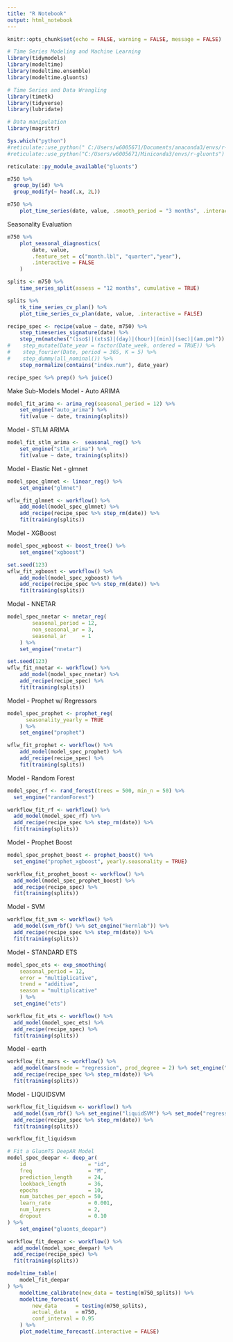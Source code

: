 ```yaml
---
title: "R Notebook"
output: html_notebook
---
```


```r
knitr::opts_chunk$set(echo = FALSE, warning = FALSE, message = FALSE)

# Time Series Modeling and Machine Learning
library(tidymodels)
library(modeltime)
library(modeltime.ensemble)
library(modeltime.gluonts)

# Time Series and Data Wrangling
library(timetk)
library(tidyverse)
library(lubridate)

# Data manipulation
library(magrittr)

```


```r
Sys.which("python")
#reticulate::use_python(" C:/Users/w6005671/Documents/anaconda3/envs/r-gluonts")
#reticulate::use_python("C:/Users/w6005671/Miniconda3/envs/r-gluonts")

reticulate::py_module_available("gluonts")
```

```r
m750 %>%
  group_by(id) %>%
  group_modify(~ head(.x, 2L))

m750 %>%
    plot_time_series(date, value, .smooth_period = "3 months", .interactive = FALSE)
```
Seasonality Evaluation
```r
m750 %>%
    plot_seasonal_diagnostics(
        date, value,
        .feature_set = c("month.lbl", "quarter","year"),
        .interactive = FALSE
    )
```

```r
splits <- m750 %>%
    time_series_split(assess = "12 months", cumulative = TRUE)
```


```r
splits %>%
    tk_time_series_cv_plan() %>%
    plot_time_series_cv_plan(date, value, .interactive = FALSE)
```



```r
recipe_spec <- recipe(value ~ date, m750) %>%
    step_timeseries_signature(date) %>%
    step_rm(matches("(iso$)|(xts$)|(day)|(hour)|(min)|(sec)|(am.pm)")) %>%
#    step_mutate(Date_year = factor(Date_week, ordered = TRUE)) %>%
#    step_fourier(Date, period = 365, K = 5) %>%
#    step_dummy(all_nominal()) %>%
    step_normalize(contains("index.num"), date_year)

recipe_spec %>% prep() %>% juice()
```
Make Sub-Models
Model - Auto ARIMA
```r
model_fit_arima <- arima_reg(seasonal_period = 12) %>%
    set_engine("auto_arima") %>%
    fit(value ~ date, training(splits))

```

Model - STLM ARIMA
```r
model_fit_stlm_arima <-  seasonal_reg() %>%
    set_engine("stlm_arima") %>%
    fit(value ~ date, training(splits))
```
Model - Elastic Net - glmnet 
```r
model_spec_glmnet <- linear_reg() %>%
    set_engine("glmnet")

wflw_fit_glmnet <- workflow() %>%
    add_model(model_spec_glmnet) %>%
    add_recipe(recipe_spec %>% step_rm(date)) %>%
    fit(training(splits))
```

Model - XGBoost
```r
model_spec_xgboost <- boost_tree() %>%
    set_engine("xgboost")

set.seed(123)
wflw_fit_xgboost <- workflow() %>%
    add_model(model_spec_xgboost) %>%
    add_recipe(recipe_spec %>% step_rm(date)) %>%
    fit(training(splits))
```

Model - NNETAR
```r
model_spec_nnetar <- nnetar_reg(
        seasonal_period = 12,
        non_seasonal_ar = 3,
        seasonal_ar     = 1
    ) %>%
    set_engine("nnetar")

set.seed(123)
wflw_fit_nnetar <- workflow() %>%
    add_model(model_spec_nnetar) %>%
    add_recipe(recipe_spec) %>%
    fit(training(splits))
```

Model - Prophet w/ Regressors
```r
model_spec_prophet <- prophet_reg(
      seasonality_yearly = TRUE
    ) %>%
    set_engine("prophet") 

wflw_fit_prophet <- workflow() %>%
    add_model(model_spec_prophet) %>%
    add_recipe(recipe_spec) %>%
    fit(training(splits))
```

Model - Random Forest
```r
model_spec_rf <- rand_forest(trees = 500, min_n = 50) %>%
  set_engine("randomForest")

workflow_fit_rf <- workflow() %>%
  add_model(model_spec_rf) %>%
  add_recipe(recipe_spec %>% step_rm(date)) %>%
  fit(training(splits))
```

Model - Prophet Boost
```r
model_spec_prophet_boost <- prophet_boost() %>%
  set_engine("prophet_xgboost", yearly.seasonality = TRUE) 

workflow_fit_prophet_boost <- workflow() %>%
  add_model(model_spec_prophet_boost) %>%
  add_recipe(recipe_spec) %>%
  fit(training(splits))
```
Model - SVM
```r
workflow_fit_svm <- workflow() %>%
  add_model(svm_rbf() %>% set_engine("kernlab")) %>%
  add_recipe(recipe_spec %>% step_rm(date)) %>%
  fit(training(splits))
```
Model - STANDARD ETS
```r
model_spec_ets <- exp_smoothing(
    seasonal_period = 12,
    error = "multiplicative",
    trend = "additive",
    season = "multiplicative"
    ) %>% 
  set_engine("ets")

workflow_fit_ets <- workflow() %>%
  add_model(model_spec_ets) %>%
  add_recipe(recipe_spec) %>%
  fit(training(splits))
```

Model - earth
```r
workflow_fit_mars <- workflow() %>%
  add_model(mars(mode = "regression", prod_degree = 2) %>% set_engine("earth")) %>%
  add_recipe(recipe_spec %>% step_rm(date)) %>%
  fit(training(splits))


```

Model - LIQUIDSVM
```r
workflow_fit_liquidsvm <- workflow() %>%
  add_model(svm_rbf() %>% set_engine("liquidSVM") %>% set_mode("regression")) %>%
  add_recipe(recipe_spec %>% step_rm(date)) %>%
  fit(training(splits))

workflow_fit_liquidsvm
```

```r
# Fit a GluonTS DeepAR Model
model_spec_deepar <- deep_ar(
    id                    = "id",
    freq                  = "M",
    prediction_length     = 24,
    lookback_length       = 36,
    epochs                = 10, 
    num_batches_per_epoch = 50,
    learn_rate            = 0.001,
    num_layers            = 2,
    dropout               = 0.10
) %>%
    set_engine("gluonts_deepar")

workflow_fit_deepar <- workflow() %>%
  add_model(model_spec_deepar) %>%
  add_recipe(recipe_spec) %>%
  fit(training(splits))


```



```r
modeltime_table(
    model_fit_deepar
) %>%
    modeltime_calibrate(new_data = testing(m750_splits)) %>%
    modeltime_forecast(
        new_data      = testing(m750_splits),
        actual_data   = m750,
        conf_interval = 0.95
    ) %>%
    plot_modeltime_forecast(.interactive = FALSE)
```

